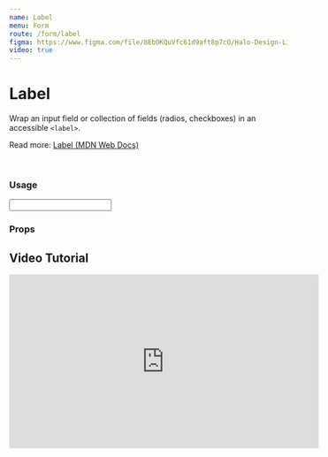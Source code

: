```yaml
---
name: Label
menu: Form
route: /form/label
figma: https://www.figma.com/file/8EbOKQuVfc61d9aft8p7cO/Halo-Design-Library?node-id=12%3A1246
video: true
---
```



# Label

Wrap an input field or collection of fields (radios, checkboxes) in an accessible `<label>`.

Read more: [Label (MDN Web Docs)](https://developer.mozilla.org/en-US/docs/Web/HTML/Element/label)

<br />

### Usage

<Playground>
  <div className="max-w-xl">
    <Label field="title" title="Title" byline="Wraps single input element">
      <Input />
    </Label>
    <Label
      field="iceCreamPreference"
      title="Ice cream preference"
      byline="Wrap collection of inputs that reference a single form field"
      containsFieldGroup
    >
      <div className="flex flex-col gap-4 px-1">
        <Radio label="Chocolate" checked />
        <Radio label="Vanilla" />
        <Radio label="Strawberry" />
      </div>
    </Label>
  </div>
</Playground>

### Props

<Props of={Label} />

## Video Tutorial

<a id="tutorial">
  <iframe
    width="560"
    height="315"
    src="https://www.youtube.com/embed/V070mNo-EEs?start=8"
    title="YouTube video player"
    frameborder="0"
    allow="accelerometer; autoplay; clipboard-write; encrypted-media; gyroscope; picture-in-picture"
    allowfullscreen
  ></iframe>
</a>
